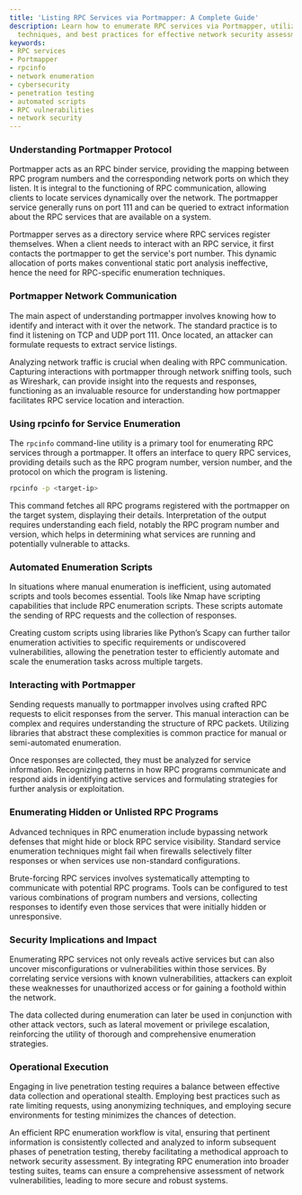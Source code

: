 ```yaml
---
title: 'Listing RPC Services via Portmapper: A Complete Guide'
description: Learn how to enumerate RPC services via Portmapper, utilizing tools,
  techniques, and best practices for effective network security assessments.
keywords:
- RPC services
- Portmapper
- rpcinfo
- network enumeration
- cybersecurity
- penetration testing
- automated scripts
- RPC vulnerabilities
- network security
---
```


### Understanding Portmapper Protocol

Portmapper acts as an RPC binder service, providing the mapping between RPC program numbers and the corresponding network ports on which they listen. It is integral to the functioning of RPC communication, allowing clients to locate services dynamically over the network. The portmapper service generally runs on port 111 and can be queried to extract information about the RPC services that are available on a system.

Portmapper serves as a directory service where RPC services register themselves. When a client needs to interact with an RPC service, it first contacts the portmapper to get the service's port number. This dynamic allocation of ports makes conventional static port analysis ineffective, hence the need for RPC-specific enumeration techniques.

### Portmapper Network Communication

The main aspect of understanding portmapper involves knowing how to identify and interact with it over the network. The standard practice is to find it listening on TCP and UDP port 111. Once located, an attacker can formulate requests to extract service listings.

Analyzing network traffic is crucial when dealing with RPC communication. Capturing interactions with portmapper through network sniffing tools, such as Wireshark, can provide insight into the requests and responses, functioning as an invaluable resource for understanding how portmapper facilitates RPC service location and interaction.

### Using rpcinfo for Service Enumeration

The `rpcinfo` command-line utility is a primary tool for enumerating RPC services through a portmapper. It offers an interface to query RPC services, providing details such as the RPC program number, version number, and the protocol on which the program is listening.

```sh
rpcinfo -p <target-ip>
```

This command fetches all RPC programs registered with the portmapper on the target system, displaying their details. Interpretation of the output requires understanding each field, notably the RPC program number and version, which helps in determining what services are running and potentially vulnerable to attacks.

### Automated Enumeration Scripts

In situations where manual enumeration is inefficient, using automated scripts and tools becomes essential. Tools like Nmap have scripting capabilities that include RPC enumeration scripts. These scripts automate the sending of RPC requests and the collection of responses.

Creating custom scripts using libraries like Python’s Scapy can further tailor enumeration activities to specific requirements or undiscovered vulnerabilities, allowing the penetration tester to efficiently automate and scale the enumeration tasks across multiple targets.

### Interacting with Portmapper

Sending requests manually to portmapper involves using crafted RPC requests to elicit responses from the server. This manual interaction can be complex and requires understanding the structure of RPC packets. Utilizing libraries that abstract these complexities is common practice for manual or semi-automated enumeration.

Once responses are collected, they must be analyzed for service information. Recognizing patterns in how RPC programs communicate and respond aids in identifying active services and formulating strategies for further analysis or exploitation.

### Enumerating Hidden or Unlisted RPC Programs

Advanced techniques in RPC enumeration include bypassing network defenses that might hide or block RPC service visibility. Standard service enumeration techniques might fail when firewalls selectively filter responses or when services use non-standard configurations.

Brute-forcing RPC services involves systematically attempting to communicate with potential RPC programs. Tools can be configured to test various combinations of program numbers and versions, collecting responses to identify even those services that were initially hidden or unresponsive.

### Security Implications and Impact

Enumerating RPC services not only reveals active services but can also uncover misconfigurations or vulnerabilities within those services. By correlating service versions with known vulnerabilities, attackers can exploit these weaknesses for unauthorized access or for gaining a foothold within the network.

The data collected during enumeration can later be used in conjunction with other attack vectors, such as lateral movement or privilege escalation, reinforcing the utility of thorough and comprehensive enumeration strategies.

### Operational Execution

Engaging in live penetration testing requires a balance between effective data collection and operational stealth. Employing best practices such as rate limiting requests, using anonymizing techniques, and employing secure environments for testing minimizes the chances of detection.

An efficient RPC enumeration workflow is vital, ensuring that pertinent information is consistently collected and analyzed to inform subsequent phases of penetration testing, thereby facilitating a methodical approach to network security assessment. By integrating RPC enumeration into broader testing suites, teams can ensure a comprehensive assessment of network vulnerabilities, leading to more secure and robust systems.